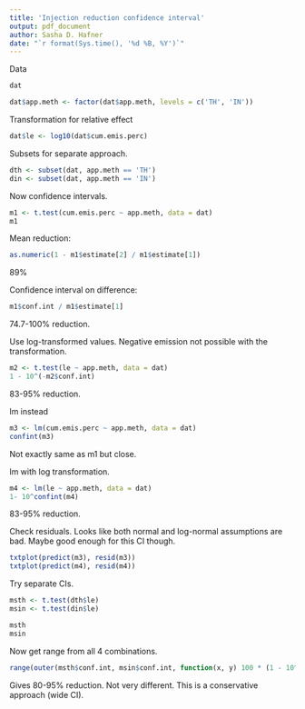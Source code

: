 ```yaml
---
title: 'Injection reduction confidence interval'
output: pdf_document
author: Sasha D. Hafner
date: "`r format(Sys.time(), '%d %B, %Y')`"
---
```


Data

```r
dat
```

```r
dat$app.meth <- factor(dat$app.meth, levels = c('TH', 'IN'))
```


Transformation for relative effect

```r
dat$le <- log10(dat$cum.emis.perc)
```

Subsets for separate approach.

```r
dth <- subset(dat, app.meth == 'TH')
din <- subset(dat, app.meth == 'IN')
```

Now confidence intervals.


```r
m1 <- t.test(cum.emis.perc ~ app.meth, data = dat)
m1
```

Mean reduction:

```r
as.numeric(1 - m1$estimate[2] / m1$estimate[1])
```
89%

Confidence interval on difference:

```r
m1$conf.int / m1$estimate[1]
```

74.7-100% reduction.


Use log-transformed values.
Negative emission not possible with the transformation.

```r
m2 <- t.test(le ~ app.meth, data = dat)
1 - 10^(-m2$conf.int)
```

83-95% reduction.

lm instead

```r
m3 <- lm(cum.emis.perc ~ app.meth, data = dat)
confint(m3)
```

Not exactly same as m1 but close.

lm with log transformation.

```r
m4 <- lm(le ~ app.meth, data = dat)
1- 10^confint(m4)
```
 83-95% reduction.

Check residuals.
Looks like both normal and log-normal assumptions are bad.
Maybe good enough for this CI though.

```r
txtplot(predict(m3), resid(m3))
txtplot(predict(m4), resid(m4))
```

Try separate CIs.

```r
msth <- t.test(dth$le)
msin <- t.test(din$le)

msth
msin
```

Now get range from all 4 combinations.

```r
range(outer(msth$conf.int, msin$conf.int, function(x, y) 100 * (1 - 10^y / 10^x)))
```

Gives 80-95% reduction.
Not very different.
This is a conservative approach (wide CI).



